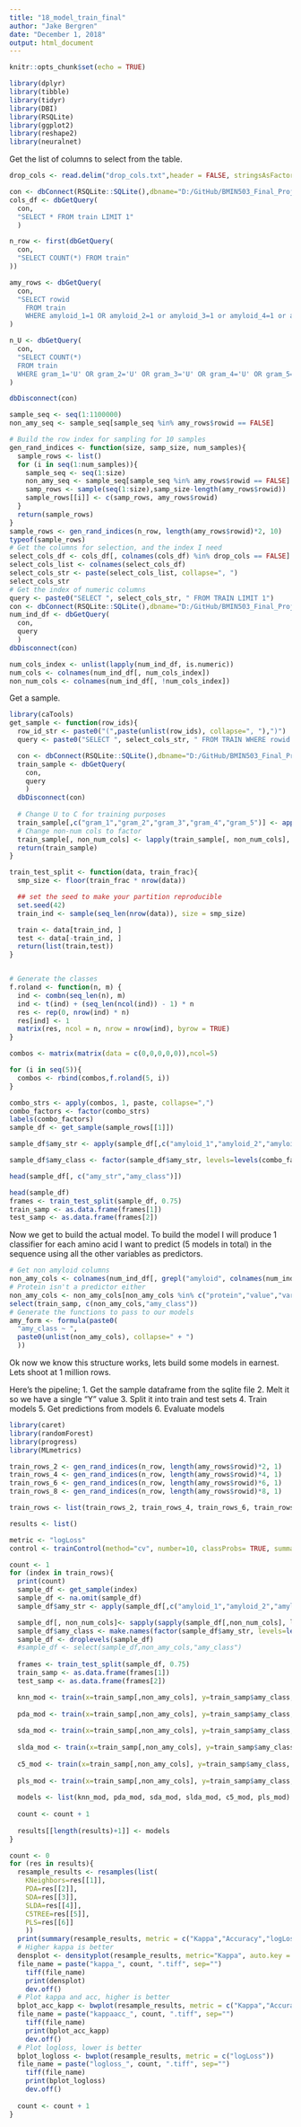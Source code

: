 ---
title: "18_model_train_final"
author: "Jake Bergren"
date: "December 1, 2018"
output: html_document
---

```{r setup, include=FALSE}
knitr::opts_chunk$set(echo = TRUE)
```

```{r}
library(dplyr)
library(tibble)
library(tidyr)
library(DBI)
library(RSQLite)
library(ggplot2)
library(reshape2)
library(neuralnet)
```

Get the list of columns to select from the table.

```{r Getting the selection columns and indices for sampling}
drop_cols <- read.delim("drop_cols.txt",header = FALSE, stringsAsFactors = FALSE)$V1

con <- dbConnect(RSQLite::SQLite(),dbname="D:/GitHub/BMIN503_Final_Project/training_final.db")
cols_df <- dbGetQuery(
  con, 
  "SELECT * FROM train LIMIT 1"
  )

n_row <- first(dbGetQuery(
  con,
  "SELECT COUNT(*) FROM train"
))

amy_rows <- dbGetQuery(
  con,
  "SELECT rowid 
    FROM train 
    WHERE amyloid_1=1 OR amyloid_2=1 or amyloid_3=1 or amyloid_4=1 or amyloid_5=1"
)

n_U <- dbGetQuery(
  con,
  "SELECT COUNT(*)
  FROM train
  WHERE gram_1='U' OR gram_2='U' OR gram_3='U' OR gram_4='U' OR gram_5='U'"
)

dbDisconnect(con)

sample_seq <- seq(1:1100000)
non_amy_seq <- sample_seq[sample_seq %in% amy_rows$rowid == FALSE]

# Build the row index for sampling for 10 samples
gen_rand_indices <- function(size, samp_size, num_samples){
  sample_rows <- list()
  for (i in seq(1:num_samples)){
    sample_seq <- seq(1:size)
    non_amy_seq <- sample_seq[sample_seq %in% amy_rows$rowid == FALSE]
    samp_rows <- sample(seq(1:size),samp_size-length(amy_rows$rowid))
    sample_rows[[i]] <- c(samp_rows, amy_rows$rowid)
  }
  return(sample_rows)
}
sample_rows <- gen_rand_indices(n_row, length(amy_rows$rowid)*2, 10)
typeof(sample_rows)
# Get the columns for selection, and the index I need
select_cols_df <- cols_df[, colnames(cols_df) %in% drop_cols == FALSE]
select_cols_list <- colnames(select_cols_df)
select_cols_str <- paste(select_cols_list, collapse=", ")
select_cols_str
# Get the index of numeric columns
query <- paste0("SELECT ", select_cols_str, " FROM TRAIN LIMIT 1")
con <- dbConnect(RSQLite::SQLite(),dbname="D:/GitHub/BMIN503_Final_Project/training_final.db")
num_ind_df <- dbGetQuery(
  con, 
  query
  )
dbDisconnect(con)

num_cols_index <- unlist(lapply(num_ind_df, is.numeric))
num_cols <- colnames(num_ind_df[, num_cols_index])
non_num_cols <- colnames(num_ind_df[, !num_cols_index])
```

Get a sample.

```{r Getting a sample}
library(caTools)
get_sample <- function(row_ids){
  row_id_str <- paste0("(",paste(unlist(row_ids), collapse=", "),")")
  query <- paste0("SELECT ", select_cols_str, " FROM TRAIN WHERE rowid IN ", row_id_str)

  con <- dbConnect(RSQLite::SQLite(),dbname="D:/GitHub/BMIN503_Final_Project/training_final.db")
  train_sample <- dbGetQuery(
    con, 
    query
    )
  dbDisconnect(con)
  
  # Change U to C for training purposes
  train_sample[,c("gram_1","gram_2","gram_3","gram_4","gram_5")] <- apply(train_sample[,c("gram_1","gram_2","gram_3","gram_4","gram_5")], 2, function(x) gsub("U","C", x))
  # Change non-num cols to factor
  train_sample[, non_num_cols] <- lapply(train_sample[, non_num_cols], factor)
  return(train_sample)
}

train_test_split <- function(data, train_frac){
  smp_size <- floor(train_frac * nrow(data))

  ## set the seed to make your partition reproducible
  set.seed(42)
  train_ind <- sample(seq_len(nrow(data)), size = smp_size)

  train <- data[train_ind, ]
  test <- data[-train_ind, ]
  return(list(train,test))
}


# Generate the classes
f.roland <- function(n, m) {
  ind <- combn(seq_len(n), m)
  ind <- t(ind) + (seq_len(ncol(ind)) - 1) * n
  res <- rep(0, nrow(ind) * n)
  res[ind] <- 1
  matrix(res, ncol = n, nrow = nrow(ind), byrow = TRUE)
}

combos <- matrix(matrix(data = c(0,0,0,0,0)),ncol=5)

for (i in seq(5)){
  combos <- rbind(combos,f.roland(5, i))
}

combo_strs <- apply(combos, 1, paste, collapse=",")
combo_factors <- factor(combo_strs)
labels(combo_factors)
sample_df <- get_sample(sample_rows[[1]])

sample_df$amy_str <- apply(sample_df[,c("amyloid_1","amyloid_2","amyloid_3","amyloid_4","amyloid_5")], 1, paste, collapse=",")

sample_df$amy_class <- factor(sample_df$amy_str, levels=levels(combo_factors), labels=labels(combo_factors))

head(sample_df[, c("amy_str","amy_class")])

head(sample_df)
frames <- train_test_split(sample_df, 0.75)
train_samp <- as.data.frame(frames[1])
test_samp <- as.data.frame(frames[2])
```

Now we get to build the actual model. To build the model I will produce 1 classifier for each amino acid I want to predict (5 models in total) in the sequence using all the other variables as predictors.

```{r Setting up for Model Building}
# Get non amyloid columns
non_amy_cols <- colnames(num_ind_df[, grepl("amyloid", colnames(num_ind_df))==FALSE])
# Protein isn't a predictor either
non_amy_cols <- non_amy_cols[non_amy_cols %in% c("protein","value","variable","amy_class")==FALSE]
select(train_samp, c(non_amy_cols,"amy_class"))
# Generate the functions to pass to our models
amy_form <- formula(paste0(
  "amy_class ~ ",
  paste0(unlist(non_amy_cols), collapse=" + ")
  ))

```

Ok now we know this structure works, lets build some models in earnest. Lets shoot at 1 million rows.

Here's the pipeline;
  1. Get the sample dataframe from the sqlite file
  2. Melt it so we have a single "Y" value
  3. Split it into train and test sets
  4. Train models
  5. Get predictions from models
  6. Evaluate models

```{r Now for the real training}
library(caret)
library(randomForest)
library(progress)
library(MLmetrics)

train_rows_2 <- gen_rand_indices(n_row, length(amy_rows$rowid)*2, 1)
train_rows_4 <- gen_rand_indices(n_row, length(amy_rows$rowid)*4, 1)
train_rows_6 <- gen_rand_indices(n_row, length(amy_rows$rowid)*6, 1)
train_rows_8 <- gen_rand_indices(n_row, length(amy_rows$rowid)*8, 1)

train_rows <- list(train_rows_2, train_rows_4, train_rows_6, train_rows_8)

results <- list()

metric <- "logLoss"
control <- trainControl(method="cv", number=10, classProbs= TRUE, summaryFunction = multiClassSummary)

count <- 1
for (index in train_rows){
  print(count)
  sample_df <- get_sample(index)
  sample_df <- na.omit(sample_df)
  sample_df$amy_str <- apply(sample_df[,c("amyloid_1","amyloid_2","amyloid_3","amyloid_4","amyloid_5")], 1, paste, collapse=",")

  sample_df[, non_num_cols]<- sapply(sapply(sample_df[,non_num_cols], labels), as.numeric)
  sample_df$amy_class <- make.names(factor(sample_df$amy_str, levels=levels(combo_factors), labels=labels(combo_factors)))
  sample_df <- droplevels(sample_df)
  #sample_df <- select(sample_df,non_amy_cols,"amy_class")
  
  frames <- train_test_split(sample_df, 0.75)
  train_samp <- as.data.frame(frames[1])
  test_samp <- as.data.frame(frames[2])

  knn_mod <- train(x=train_samp[,non_amy_cols], y=train_samp$amy_class, method="kknn", metric=metric, trControl = control, preProcess = c("center", "scale"))
  
  pda_mod <- train(x=train_samp[,non_amy_cols], y=train_samp$amy_class, method="pda", metric=metric, trControl = control, preProcess = c("center", "scale"))
  
  sda_mod <- train(x=train_samp[,non_amy_cols], y=train_samp$amy_class, method="sda", metric=metric, trControl = control, preProcess = c("center", "scale"))
  
  slda_mod <- train(x=train_samp[,non_amy_cols], y=train_samp$amy_class, method="slda", metric=metric, trControl = control, preProcess = c("center", "scale"))
  
  c5_mod <- train(x=train_samp[,non_amy_cols], y=train_samp$amy_class, method="C5.0Tree", metric=metric, trControl = control, preProcess = c("center", "scale"))
  
  pls_mod <- train(x=train_samp[,non_amy_cols], y=train_samp$amy_class, method="pls", metric=metric, trControl = control, preProcess = c("center", "scale"))
  
  models <- list(knn_mod, pda_mod, sda_mod, slda_mod, c5_mod, pls_mod)
  
  count <- count + 1
  
  results[[length(results)+1]] <- models
}

```

```{r Model eval}
count <- 0
for (res in results){
  resample_results <- resamples(list(
    KNeighbors=res[[1]], 
    PDA=res[[2]],
    SDA=res[[3]],
    SLDA=res[[4]],
    C5TREE=res[[5]],
    PLS=res[[6]]
    ))
  print(summary(resample_results, metric = c("Kappa","Accuracy","logLoss")))
  # Higher kappa is better
  densplot <- densityplot(resample_results, metric="Kappa", auto.key = list(columns=3))
  file_name = paste("kappa_", count, ".tiff", sep="")
    tiff(file_name)
    print(densplot)
    dev.off()
  # Plot kappa and acc, higher is better
  bplot_acc_kapp <- bwplot(resample_results, metric = c("Kappa","Accuracy"))
  file_name = paste("kappaacc_", count, ".tiff", sep="")
    tiff(file_name)
    print(bplot_acc_kapp)
    dev.off()
  # Plot logloss, lower is better
  bplot_logloss <- bwplot(resample_results, metric = c("logLoss"))
  file_name = paste("logloss_", count, ".tiff", sep="")
    tiff(file_name)
    print(bplot_logloss)
    dev.off()
    
  count <- count + 1
}

```
